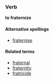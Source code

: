 ===Verb===
'''to fraternize'''

====Alternative spellings====
*[[fraternise]]

====Related terms====
*[[fraternal]]
*[[fraternity]]
*[[fratricide]]